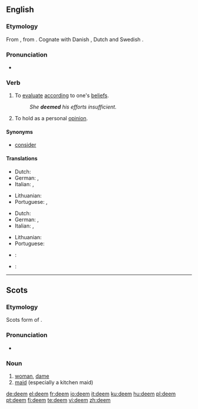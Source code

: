 ==English==

===Etymology===
From {{etyl|ang|en}} {{term|deman|dēman|lang=ang}}, from {{proto|Germanic}}.  Cognate with Danish {{term|dømme|lang=da}}, Dutch {{term|doemen|lang=nl}} and Swedish {{term|döma|lang=sv}}.

===Pronunciation===
* {{IPA|/di:m/}}
*: {{rhymes|iːm}}

===Verb===
{{en-verb}}

# To [[evaluate]] [[according]] to one's [[belief]]s.
#: ''She '''deemed''' his efforts insufficient.''
# To hold as a personal [[opinion]].

====Synonyms====
* [[consider]]

====Translations====
{{trans-top|to evaluate according to one's beliefs}}
* Dutch: {{t+|nl|beschouwen}}
* German: {{t+|de|halten}}, {{t+|de|erachten}}
* Italian: {{t+|it|considerare}}, {{t+|it|valutare}}
{{trans-mid}}
* Lithuanian: {{t+|lt|manyti|xs=Lithuanian}}
* Portuguese: {{t+|pt|considerar}}, {{t+|pt|estimar}}
{{trans-bottom}}

{{trans-top|to hold as a personal opinion}}
* Dutch: {{t+|nl|vinden}}
* German: {{t+|de|erachten}}, {{t+|de|ansehen}}
* Italian: {{t+|it|considerare}}, {{t+|it|ritenere}}
{{trans-mid}}
* Lithuanian: {{t|lt|manyti|xs=Lithuanian}}
* Portuguese: {{t+|pt|considerar}}
{{trans-bottom}}

{{checktrans-top}}
* {{ttbc|Interlingua}}: {{t-|ia|estimar|xs=Interlingua}}
{{checktrans-mid}}
* {{ttbc|Spanish}}: {{t+|es|estimar}}
{{checktrans-bottom}}

----

==Scots==

===Etymology===
Scots form of {{etyl|en|sco}} {{term|dame|lang=ang}}.

===Pronunciation===
* {{IPA|/dim/|lang=sco}}

===Noun===
{{sco-noun}}

# [[woman]], [[dame]]
# [[maid]] (especially a kitchen maid)

[[de:deem]]
[[el:deem]]
[[fr:deem]]
[[io:deem]]
[[it:deem]]
[[ku:deem]]
[[hu:deem]]
[[pl:deem]]
[[pt:deem]]
[[fi:deem]]
[[te:deem]]
[[vi:deem]]
[[zh:deem]]